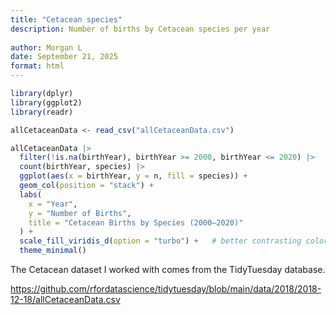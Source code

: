 ```yaml
---
title: "Cetacean species"
description: Number of births by Cetacean species per year
  
author: Morgan L
date: September 21, 2025
format: html
---
```


```r

library(dplyr)
library(ggplot2)
library(readr)

allCetaceanData <- read_csv("allCetaceanData.csv")

allCetaceanData |>
  filter(!is.na(birthYear), birthYear >= 2000, birthYear <= 2020) |>
  count(birthYear, species) |>
  ggplot(aes(x = birthYear, y = n, fill = species)) +
  geom_col(position = "stack") +
  labs(
    x = "Year",
    y = "Number of Births",
    title = "Cetacean Births by Species (2000–2020)"
  ) +
  scale_fill_viridis_d(option = "turbo") +   # better contrasting colors
  theme_minimal()
```

The Cetacean dataset I worked with comes from the TidyTuesday database.

<https://github.com/rfordatascience/tidytuesday/blob/main/data/2018/2018-12-18/allCetaceanData.csv>
